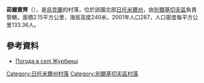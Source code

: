 {{coord|49|58|46|N|28|42|57|E|scale:30000|display=title}}

'''茹爾賓齊'''（{{lang-uk|Журбинці}}），是[[烏克蘭|烏克蘭]]的村落，位於該國北部[[日托米爾州|日托米爾州]]，由[[別爾基切夫區|別爾基切夫區]]負責管轄，面積2.15平方公里，海拔高度240米，2001年人口287，人口密度每平方公里133.36人。

==參考資料==
* [http://weather.in.ua/ua/zhitomirskaja/7984 Погода в селі Журбинці] {{Wayback|url=http://weather.in.ua/ua/zhitomirskaja/7984 |date=20111219162257 }}

{{DEFAULTSORT:Журбинці}}
[[Category:日托米爾州村落|Category:日托米爾州村落]]
[[Category:別爾基切夫區村落|Category:別爾基切夫區村落]]


{{Zhytomyr-geo-stub}}